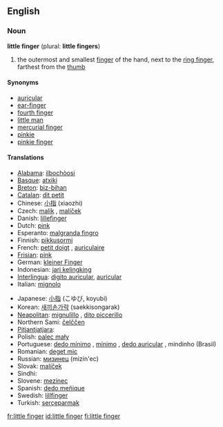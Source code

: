 ==English==

===Noun===
'''little finger''' (plural: '''little fingers''')

# the outermost and smallest [[finger]] of the hand, next to the [[ring finger]], farthest from the [[thumb]]

====Synonyms====
*[[auricular]]
*[[ear-finger]]
*[[fourth finger]]
*[[little man]]
*[[mercurial finger]]
*[[pinkie]]
*[[pinkie finger]]

====Translations====
{{trans-top|outermost and smallest finger of the hand}}
*[[Alabama]]: [[ilbochòosi]]
*[[Basque]]: [[atxiki]]
*[[Breton]]: [[biz-bihan]] {{m}}
*[[Catalan]]: [[dit petit]] {{m}}
*Chinese: [[小指]] (xiaozhi)
*Czech: [[malík]] {{m}}, [[malíček]] {{m}}
*Danish: [[lillefinger]]
*Dutch: [[pink]] {{m}}
*Esperanto: [[malgranda fingro]]
*Finnish: [[pikkusormi]]
*French: [[petit doigt]] {{m}}, [[auriculaire]] {{m}}
*[[Frisian]]: [[pink]]
*German: [[kleiner Finger]] {{m}}
*Indonesian: [[jari kelingking]]
*[[Interlingua]]: [[digito auricular]], [[auricular]]
*Italian: [[mignolo]] {{m}}
{{trans-mid}}
*Japanese: [[小指]] (こゆび, koyubi)
*Korean: [[새끼손가락]] (saekkisongarak)
*[[Neapolitan]]: [[mignulìllo]] {{m}}, [[dito piccerillo]] {{m}}
*Northern Sami: [[čelččen]]
*[[Pitjantjatjara]]: {{unicode|[[maṟa ngaḻi]]}}
*Polish: [[palec mały]] {{m}}
*Portuguese: [[dedo mínimo]] {{m}}, [[mínimo]] {{m}}, [[dedo auricular]] {{m}}, mindinho {{m}} (Brasil)
*Romanian: [[deget mic]] {{n}}
*Russian: [[мизинец]] (mizín'ec) {{m}}
*Slovak: [[malíček]] {{m}}
*Sindhi: {{SDchar|[[چِيچَ]]}} {{f}}
*Slovene: [[mezinec]] {{m}}
*Spanish: [[dedo meñique]] {{m}}
*Swedish: [[lillfinger]]
*Turkish: [[serçeparmak]]
{{trans-bottom}}

[[fr:little finger]]
[[id:little finger]]
[[fi:little finger]]